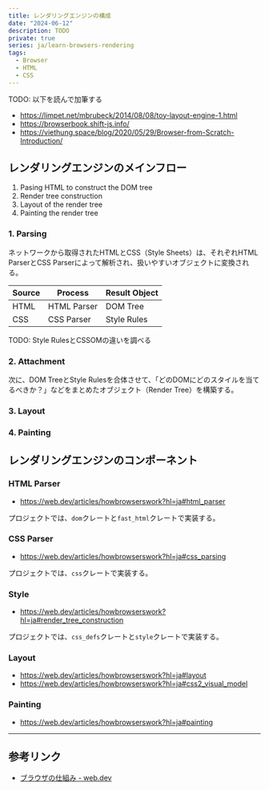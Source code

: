 ```yaml
---
title: レンダリングエンジンの構成
date: "2024-06-12"
description: TODO
private: true
series: ja/learn-browsers-rendering
tags:
  - Browser
  - HTML
  - CSS
---
```


TODO: 以下を読んで加筆する

- https://limpet.net/mbrubeck/2014/08/08/toy-layout-engine-1.html
- https://browserbook.shift-js.info/
- https://viethung.space/blog/2020/05/29/Browser-from-Scratch-Introduction/

## レンダリングエンジンのメインフロー

1. Pasing HTML to construct the DOM tree
2. Render tree construction
3. Layout of the render tree
4. Painting the render tree

### 1. Parsing

ネットワークから取得されたHTMLとCSS（Style Sheets）は、それぞれHTML ParserとCSS Parserによって解析され、扱いやすいオブジェクトに変換される。

| Source | Process     | Result Object |
| ------ | ----------- | ------------- |
| HTML   | HTML Parser | DOM Tree      |
| CSS    | CSS Parser  | Style Rules   |

TODO: Style RulesとCSSOMの違いを調べる

### 2. Attachment

次に、DOM TreeとStyle Rulesを合体させて、「どのDOMにどのスタイルを当てるべきか？」などをまとめたオブジェクト（Render Tree）を構築する。

### 3. Layout

### 4. Painting

## レンダリングエンジンのコンポーネント

### HTML Parser

- https://web.dev/articles/howbrowserswork?hl=ja#html_parser

プロジェクトでは、`dom`クレートと`fast_html`クレートで実装する。

### CSS Parser

- https://web.dev/articles/howbrowserswork?hl=ja#css_parsing

プロジェクトでは、`css`クレートで実装する。

### Style

- https://web.dev/articles/howbrowserswork?hl=ja#render_tree_construction

プロジェクトでは、`css_defs`クレートと`style`クレートで実装する。

### Layout

- https://web.dev/articles/howbrowserswork?hl=ja#layout
- https://web.dev/articles/howbrowserswork?hl=ja#css2_visual_model

### Painting

- https://web.dev/articles/howbrowserswork?hl=ja#painting

---

## 参考リンク

- [ブラウザの仕組み - web.dev](https://web.dev/articles/howbrowserswork?hl=ja)
